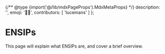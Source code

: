 
{/** @type {import('@/lib/mdxPageProps').MdxMetaProps} */}
    description: '',
    emoji: '🧑‍🏫',
    contributors: [
        'lucemans'
    ]
};

# ENSIPs

<WIP />

This page will explain what ENSIPs are, and cover a brief overview.
